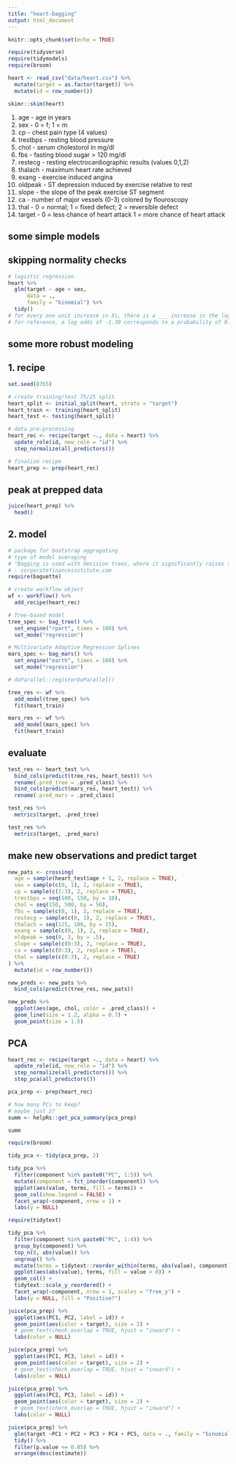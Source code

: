 ```yaml
---
title: "heart-bagging"
output: html_document
---
```


```r
knitr::opts_chunk$set(echo = TRUE)
```

```r
require(tidyverse)
require(tidymodels)
require(broom)

heart <- read_csv("data/heart.csv") %>% 
  mutate(target = as.factor(target)) %>% 
  mutate(id = row_number())

skimr::skim(heart)
```

1) age - age in years
2) sex - 0 = f; 1 = m
3) cp - chest pain type (4 values)
4) trestbps - resting blood pressure
5) chol - serum cholestorol in mg/dl
6) fbs - fasting blood sugar > 120 mg/dl
7) restecg - resting electrocardiographic results (values 0,1,2)
8) thalach - maximum heart rate achieved
9) exang - exercise induced angina
10) oldpeak - ST depression induced by exercise relative to rest
11) slope - the slope of the peak exercise ST segment
12) ca - number of major vessels (0-3) colored by flouroscopy
13) thal - 0 = normal; 1 = fixed defect; 2 = reversible defect
14) target - 0 = less chance of heart attack 1 = more chance of heart attack

## some simple models
## skipping normality checks

```r

# logistic regression
heart %>% 
  glm(target ~ age + sex, 
      data = ., 
      family = "binomial") %>% 
  tidy()
# for every one unit increase in Xi, there is a ___ increase in the log odds of being at elevated risk for heart attack
# for reference, a log odds of -1.39 corresponds to a probability of 0.2
```

## some more robust modeling
## 1. recipe

```r
set.seed(8765)

# create training/test 75/25 split
heart_split <- initial_split(heart, strata = "target")
heart_train <- training(heart_split)
heart_test <- testing(heart_split)

# data pre-processing 
heart_rec <- recipe(target ~., data = heart) %>% 
  update_role(id, new_role = "id") %>% 
  step_normalize(all_predictors())

# finalize recipe
heart_prep <- prep(heart_rec)
```

## peak at prepped data

```r
juice(heart_prep) %>% 
  head()
```

## 2. model

```r
# package for bootstrap aggregating
# type of model averaging
# "Bagging is used with decision trees, where it significantly raises the stability of models in the reduction of variance and improving accuracy, which eliminates the challenge of overfitting."
# - corporatefinanceinstitute.com
require(baguette)

# create workflow object
wf <- workflow() %>% 
  add_recipe(heart_rec)

# Tree-based model  
tree_spec <- bag_tree() %>% 
  set_engine("rpart", times = 100) %>% 
  set_mode("regression")

# Multivariate Adaptive Regression Splines
mars_spec <- bag_mars() %>% 
  set_engine("earth", times = 100) %>% 
  set_mode("regression")

# doParallel::registerDoParallel()

tree_res <- wf %>% 
  add_model(tree_spec) %>% 
  fit(heart_train)

mars_res <- wf %>% 
  add_model(mars_spec) %>% 
  fit(heart_train)

```

## evaluate

```r
test_res <- heart_test %>% 
  bind_cols(predict(tree_res, heart_test)) %>% 
  rename(.pred_tree = .pred_class) %>% 
  bind_cols(predict(mars_res, heart_test)) %>% 
  rename(.pred_mars = .pred_class)

test_res %>% 
  metrics(target, .pred_tree)

test_res %>% 
  metrics(target, .pred_mars)
```

## make new observations and predict target

```r
new_pats <- crossing(
  age = sample(heart_test$age + 5, 2, replace = TRUE),
  sex = sample(c(0, 1), 2, replace = TRUE),
  cp = sample(c(1:3), 2, replace = TRUE),
  trestbps = seq(100, 150, by = 10),
  chol = seq(150, 500, by = 50),
  fbs = sample(c(0, 1), 2, replace = TRUE),
  restecg = sample(c(0, 1), 2, replace = TRUE),
  thalach = seq(125, 180, by = 15),
  exang = sample(c(0, 1), 2, replace = TRUE),
  oldpeak = seq(0, 3, by = .5),
  slope = sample(c(0:3), 2, replace = TRUE),
  ca = sample(c(0:3), 2, replace = TRUE),
  thal = sample(c(0:3), 2, replace = TRUE)
) %>% 
  mutate(id = row_number())

new_preds <- new_pats %>% 
  bind_cols(predict(tree_res, new_pats))

new_preds %>% 
  ggplot(aes(age, chol, color = .pred_class)) +
  geom_line(size = 1.2, alpha = 0.7) +
  geom_point(size = 1.5)

```

## PCA

```r
heart_rec <- recipe(target ~., data = heart) %>% 
  update_role(id, new_role = "id") %>% 
  step_normalize(all_predictors()) %>% 
  step_pca(all_predictors())

pca_prep <- prep(heart_rec)

# how many PCs to keep?
# maybe just 2?
summ <- helpRs::get_pca_summary(pca_prep)

summ

require(broom)

tidy_pca <- tidy(pca_prep, 2)

tidy_pca %>% 
  filter(component %in% paste0("PC", 1:5)) %>% 
  mutate(component = fct_inorder(component)) %>% 
  ggplot(aes(value, terms, fill = terms)) +
  geom_col(show.legend = FALSE) +
  facet_wrap(~component, nrow = 1) +
  labs(y = NULL)

require(tidytext)

tidy_pca %>% 
  filter(component %in% paste0("PC", 1:4)) %>% 
  group_by(component) %>% 
  top_n(8, abs(value)) %>% 
  ungroup() %>% 
  mutate(terms = tidytext::reorder_within(terms, abs(value), component)) %>% 
  ggplot(aes(abs(value), terms, fill = value > 0)) +
  geom_col() +
  tidytext::scale_y_reordered() +
  facet_wrap(~component, nrow = 1, scales = "free_y") +
  labs(y = NULL, fill = "Positive?")

juice(pca_prep) %>% 
  ggplot(aes(PC1, PC2, label = id)) +
  geom_point(aes(color = target), size = 2) +
  # geom_text(check_overlap = TRUE, hjust = "inward") +
  labs(color = NULL)

juice(pca_prep) %>% 
  ggplot(aes(PC1, PC3, label = id)) +
  geom_point(aes(color = target), size = 2) +
  # geom_text(check_overlap = TRUE, hjust = "inward") +
  labs(color = NULL)

juice(pca_prep) %>% 
  ggplot(aes(PC2, PC3, label = id)) +
  geom_point(aes(color = target), size = 2) +
  # geom_text(check_overlap = TRUE, hjust = "inward") +
  labs(color = NULL)

juice(pca_prep) %>% 
  glm(target ~PC1 + PC2 + PC3 + PC4 + PC5, data = ., family = "binomial") %>% 
  tidy() %>% 
  filter(p.value <= 0.05) %>% 
  arrange(desc(estimate))
```






